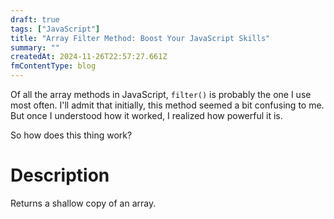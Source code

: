 ```yaml
---
draft: true
tags: ["JavaScript"]
title: "Array Filter Method: Boost Your JavaScript Skills"
summary: ""
createdAt: 2024-11-26T22:57:27.661Z
fmContentType: blog
---
```


Of all the array methods in JavaScript, `filter()` is probably the one I use most often. I'll admit that initially, this method seemed a bit confusing to me. But once I understood how it worked, I realized how powerful it is.

So how does this thing work?

# Description

Returns a <WordWithHint message="">shallow copy</WordWithHint> of an array.
